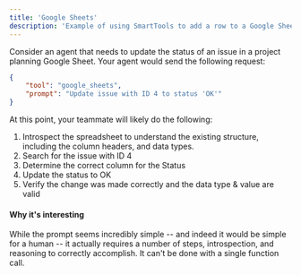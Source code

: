 ```yaml
---
title: 'Google Sheets'
description: 'Example of using SmartTools to add a row to a Google Sheet'
---
```


Consider an agent that needs to update the status of an issue in a project planning Google Sheet. Your agent would send the following request:

```json
{
    "tool": "google_sheets",
    "prompt": "Update issue with ID 4 to status 'OK'"
}
```

At this point, your teammate will likely do the following:

1. Introspect the spreadsheet to understand the existing structure, including the column headers, and data types.
2. Search for the issue with ID 4
3. Determine the correct column for the Status
4. Update the status to OK
5. Verify the change was made correctly and the data type & value are valid

#### Why it's interesting

While the prompt seems incredibly simple -- and indeed it would be simple for a human -- it actually requires a number of steps, introspection, and reasoning to correctly accomplish. It can't be done with a single function call.

